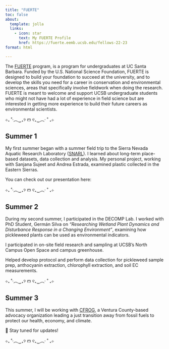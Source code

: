 ```yaml
---
title: "FUERTE"
toc: false
about:
  template: jolla
  links: 
    - icon: star
      text: My FUERTE Profile
      href: https://fuerte.eemb.ucsb.edu/fellows-22-23
format: html

---
```


The [FUERTE](https://fuerte.eemb.ucsb.edu/) program, is a program for undergraduates at UC Santa Barbara. Funded by the U.S. National Science Foundation, FUERTE is designed to build your foundation to succeed at the university, and to develop the skills you need for a career in conservation and environmental sciences, areas that specifically involve fieldwork when doing the research. FUERTE is meant to welcome and support UCSB undergraduate students who might not have had a lot of experience in field science but are interested in getting more experience to build their future careers as environmental scientists.

⊹₊ ˚‧︵‿₊୨ ᰔ ୧₊‿︵‧ ˚ ₊⊹

## Summer 1

My first summer began with a summer field trip to the Sierra Nevada Aquatic Research Laboratory ([SNARL](https://snarl.nrs.ucsb.edu/)). I learned about long-term place-based datasets, data collection and analysis. My personal project, working with Sanjana Sujeet and Andrea Estrada, examined plastic collected in the Eastern Sierras.

You can check out our presentation here:

⊹₊ ˚‧︵‿₊୨ ᰔ ୧₊‿︵‧ ˚ ₊⊹

## Summer 2

During my second summer, I participated in the DECOMP Lab. I worked with PhD Student, Germán Silva on *“Researching Wetland Plant Dynamics and Disturbance Response in a Changing Environment”*, examining how pickleweed plants can be used as environmental indicators.

I participated in on-site field research and sampling  at UCSB’s North Campus Open Space and campus greenhouse.

Helped develop protocol and perform data collection for pickleweed sample prep, anthocyanin extraction, chlorophyll extraction, and soil EC measurements.

⊹₊ ˚‧︵‿₊୨ ᰔ ୧₊‿︵‧ ˚ ₊⊹

## Summer 3

This summer, I will be working with [CFROG](https://cfrog.org/), a Ventura County-based advocacy organization leading a just transition away from fossil fuels to protect our health, economy, and climate.

🙌 Stay tuned for updates!

⊹₊ ˚‧︵‿₊୨ ᰔ ୧₊‿︵‧ ˚ ₊⊹
